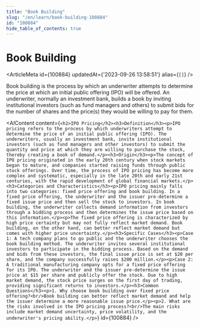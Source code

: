 ```yaml
---
title: "Book Building"
slug: "/en/learn/book-building-100884"
id: "100884"
hide_table_of_contents: true
---
```



# Book Building

<ArticleMeta id={100884} updatedAt={'2023-09-26 13:58:51'} alias={`[]`} />
<div className='border-solid border-b border-t-0 my-4 border-[var(--ifm-color-gray-300)]' />

Book building is the process by which an underwriter attempts to determine the price at which an initial public offering (IPO) will be offered. An underwriter, normally an investment bank, builds a book by inviting institutional investors (such as fund managers and others) to submit bids for the number of shares and the price(s) they would be willing to pay for them.

<AIContent content={`<h2>IPO Pricing</h2><h3>Definition</h3><p>IPO pricing refers to the process by which underwriters attempt to determine the price of an initial public offering (IPO). The underwriters, usually an investment bank, invite institutional investors (such as fund managers and other investors) to submit the quantity and price at which they are willing to purchase the stock, thereby creating a book of demand.</p><h3>Origin</h3><p>The concept of IPO pricing originated in the early 20th century when stock markets began to mature, and companies started raising funds through public stock offerings. Over time, the process of IPO pricing has become more complex and systematic, especially in the late 20th and early 21st centuries, with the rapid development of global financial markets.</p><h3>Categories and Characteristics</h3><p>IPO pricing mainly falls into two categories: fixed price offering and book building. In a fixed price offering, the underwriter and the issuer pre-determine a fixed issue price and then sell the stock to investors. In book building, the underwriter collects demand information from investors through a bidding process and then determines the issue price based on this information.</p><p>The fixed price offering is characterized by high price certainty but may not fully reflect market demand. Book building, on the other hand, can better reflect market demand but comes with higher price uncertainty.</p><h3>Specific Cases</h3><p>Case 1: A tech company plans to go public and the underwriter chooses the book building method. The underwriter invites several institutional investors to participate in the bidding process. Based on the demand and bids from these investors, the final issue price is set at $20 per share, and the company successfully raises $200 million.</p><p>Case 2: A traditional manufacturing company opts for a fixed price offering for its IPO. The underwriter and the issuer pre-determine the issue price at $15 per share and publicly offer the stock. Due to high market demand, the stock price surges on the first day of trading, providing significant returns to investors.</p><h3>Common Questions</h3><p>1. Why choose book building over fixed price offering?<br/>Book building can better reflect market demand and help the issuer determine a more reasonable issue price.</p><p>2. What are the risks involved in the IPO pricing process?<br/>The main risks include market demand uncertainty, price volatility, and the underwriter's pricing ability.</p>`} id={100884} />
